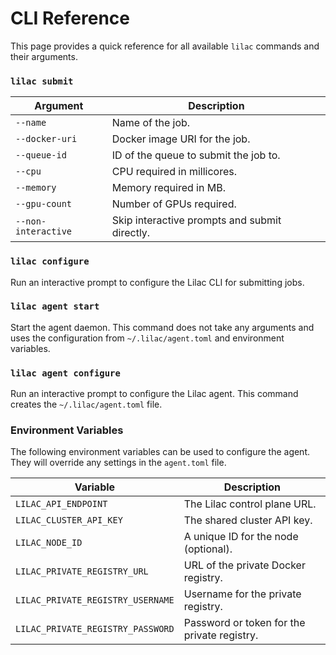 # CLI Reference

This page provides a quick reference for all available `lilac` commands and their arguments.

### `lilac submit`

| Argument            | Description                               |
| ------------------- | ----------------------------------------- |
| `--name`            | Name of the job.                          |
| `--docker-uri`      | Docker image URI for the job.             |
| `--queue-id`        | ID of the queue to submit the job to.     |
| `--cpu`             | CPU required in millicores.               |
| `--memory`          | Memory required in MB.                    |
| `--gpu-count`       | Number of GPUs required.                  |
| `--non-interactive` | Skip interactive prompts and submit directly. |

### `lilac configure`

Run an interactive prompt to configure the Lilac CLI for submitting jobs.

### `lilac agent start`

Start the agent daemon. This command does not take any arguments and uses the configuration from `~/.lilac/agent.toml` and environment variables.

### `lilac agent configure`

Run an interactive prompt to configure the Lilac agent. This command creates the `~/.lilac/agent.toml` file.

### Environment Variables

The following environment variables can be used to configure the agent. They will override any settings in the `agent.toml` file.

| Variable                          | Description                                |
| --------------------------------- | ------------------------------------------ |
| `LILAC_API_ENDPOINT`              | The Lilac control plane URL.               |
| `LILAC_CLUSTER_API_KEY`           | The shared cluster API key.                |
| `LILAC_NODE_ID`                   | A unique ID for the node (optional).       |
| `LILAC_PRIVATE_REGISTRY_URL`      | URL of the private Docker registry.        |
| `LILAC_PRIVATE_REGISTRY_USERNAME` | Username for the private registry.         |
| `LILAC_PRIVATE_REGISTRY_PASSWORD` | Password or token for the private registry.|